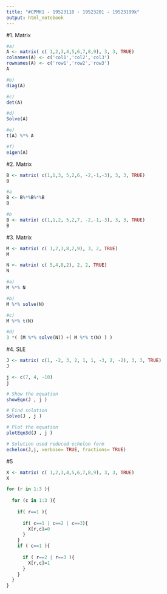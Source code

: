 ---
title: "#CPMK1 - 19523118 - 19523201 - 19523199k"
output: html_notebook
---
#1. Matrix
```{r}
#a) 
A <- matrix( c( 1,2,3,4,5,6,7,8,9), 3, 3, TRUE)
colnames(A) <- c('col1','col2','col3')
rownames(A) <- c('row1','row2','row3')
A

#b)
diag(A)

#c)
det(A)

#d)
Solve(A)

#e)
t(A) %*% A

#f)
eigen(A)
```


#2. Matrix
```{r}
B <- matrix( c(1,1,3, 5,2,6, -2,-1,-3), 3, 3, TRUE)
B

#a 
B <- B%*%B%*%B
B

#b
B <- matrix( c(1,1,2, 5,2,7, -2,-1,-3), 3, 3, TRUE)
B
```


#3. Matrix
```{r}
M <- matrix( c( 1,2,3,8,2,9), 3, 2, TRUE)
M

N <- matrix( c( 5,4,8,2), 2, 2, TRUE)
N

#a)
M %*% N

#b)
M %*% solve(N)

#c)
M %*% t(N)

#d)
3 *( (M %*% solve(N)) +( M %*% t(N) ) )

```


#4. SLE
```{r}
J <- matrix( c(1, -2, 3, 2, 1, 1, -3, 2, -2), 3, 3, TRUE)
J

j <- c(7, 4, -10)
j

# Show the equation
showEqn(J , j ) 

# Find solution
Solve(J , j ) 

# Plot the equation
plotEqn3d(J , j ) 

# Solution used reduced echelon form
echelon(J,j, verbose= TRUE, fractions= TRUE)
```


#5
```{r}
X <- matrix( c( 1,2,3,4,5,6,7,8,9), 3, 3, TRUE)
X

for (r in 1:3 ){
  
  for (c in 1:3 ){
    
    if( r==1 ){
      
      if( c==1 | c==2 | c==3){
        X[r,c]=0
      }
    }
    if ( c==1 ){
      
      if ( r==2 | r==3 ){
        X[r,c]=1
      }
    }
  }
}
```

